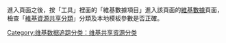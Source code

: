 {{hiddencat}}
進入頁面之後，按「工具」裡面的「維基數據項目」進入該頁面的[[維基數據|維基數據]]頁面，檢查「[[d:Property:P373|維基資源共享分類]]」分類及本地{{tl|Commons category}}模板參數是否正確。
[[Category:维基数据追踪分类：维基共享资源分类|Category:维基数据追踪分类：维基共享资源分类]]